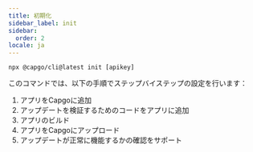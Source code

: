```yaml
---
title: 初期化
sidebar_label: init
sidebar:
  order: 2
locale: ja
---
```


`npx @capgo/cli@latest init [apikey]`

このコマンドでは、以下の手順でステップバイステップの設定を行います：

1. アプリをCapgoに追加
2. アップデートを検証するためのコードをアプリに追加
3. アプリのビルド
4. アプリをCapgoにアップロード
5. アップデートが正常に機能するかの確認をサポート